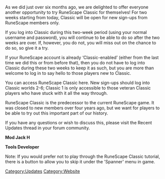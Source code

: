{{Update|date = 1 June 2010}}

As we did just over six months ago, we are delighted to offer everyone another opportunity to try RuneScape Classic for themselves! For two weeks starting from today, Classic will be open for new sign-ups from RuneScape members only.

If you log into Classic during this two-week period (using your normal username and password), you will continue to be able to do so after the two weeks are over. If, however, you do not, you will miss out on the chance to do so, so give it a try.

If your RuneScape account is already ‘Classic-enabled’ (either from the last time we did this or from before that), then you do not have to log into Classic during these two weeks to keep it as such, but you are more than welcome to log in to say hello to those players new to Classic.

You can access RuneScape Classic here. New sign-ups should log into Classic worlds 2-6; Classic 1 is only accessible to those veteran Classic players who have stuck with it all the way through.

RuneScape Classic is the predecessor to the current RuneScape game. It was closed to new members over four years ago, but we want for players to be able to try out this important part of our history.

If you have any questions or wish to discuss this, please visit the Recent Updates thread in your forum community.

'''Mod Jack H'''

'''Tools Developer'''

Note: If you would prefer not to play through the RuneScape Classic tutorial, there is a button to allow you to skip it under the 'Spanner' menu in game.
[[Category:Updates]]
[[Category:Website]]
